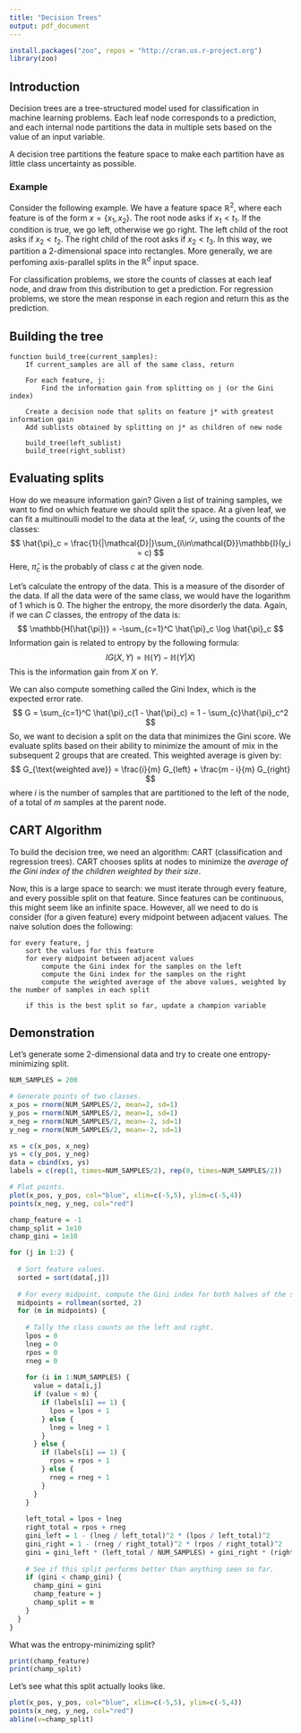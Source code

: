 ```yaml
---
title: "Decision Trees"
output: pdf_document 
---
```


```r
install.packages("zoo", repos = "http://cran.us.r-project.org")
library(zoo)
```


## Introduction

Decision trees are a tree-structured model used for classification in machine learning problems. Each leaf node corresponds to a prediction, and each internal node partitions the data in multiple sets based on the value of an input variable. 

A decision tree partitions the feature space to make each partition have as little class uncertainty as possible. 

### Example

Consider the following example. We have a feature space $\mathbb{R}^2$, where each feature is of the form $x = \{x_1, x_2\}$. The root node asks if $x_1 < t_1$. If the condition is true, we go left, otherwise we go right. The left child of the root asks if $x_2 < t_2$. The right child of the root asks if $x_2 < t_3$. In this way, we partition a 2-dimensional space into rectangles. More generally, we are perfoming axis-parallel splits in the $\mathbb{R}^d$ input space. 

For classification problems, we store the counts of classes at each leaf node, and draw from this distribution to get a prediction. For regression problems, we store the mean response in each region and return this as the prediction. 

## Building the tree

```{}
function build_tree(current_samples):
    If current_samples are all of the same class, return
    
    For each feature, j: 
        Find the information gain from splitting on j (or the Gini index)
        
    Create a decision node that splits on feature j* with greatest information gain
    Add sublists obtained by splitting on j* as children of new node
    
    build_tree(left_sublist)
    build_tree(right_sublist)
```


## Evaluating splits 
How do we measure information gain? Given a list of training samples, we want to find on which feature we should split the space. At a given leaf, we can fit a multinoulli model to the data at the leaf, $\mathcal{D}$, using the counts of the classes:
$$
\hat{\pi}_c = \frac{1}{|\mathcal{D}|}\sum_{i\in\mathcal{D}}\mathbb{I}(y_i = c)
$$
Here, $\hat{\pi}_c$ is the probably of class $c$ at the given node. 


Let's calculate the entropy of the data. This is a measure of the disorder of the data. If all the data were of the same class, we would have the logarithm of $1$ which is 0. The higher the entropy, the more disorderly the data. Again, if we can $C$ classes, the entropy of the data is: 
$$
\mathbb{H(\hat{\pi})} = -\sum_{c=1}^C \hat{\pi}_c \log \hat{\pi}_c
$$
Information gain is related to entropy by the following formula: 
$$
IG(X, Y) = \mathbb{H}(Y) - \mathbb{H}(Y | X)
$$
This is the information gain from $X$ on $Y$. 

We can also compute something called the Gini Index, which is the expected error rate. 
$$
G = \sum_{c=1}^C \hat{\pi}_c(1 - \hat{\pi}_c) = 1 - \sum_{c}\hat{\pi}_c^2
$$
So, we want to decision a split on the data that minimizes the Gini score. We evaluate splits based on their ability to minimize the amount of mix in the subsequent 2 groups that are created. This weighted average is given by: 
$$
G_{\text{weighted ave}} = \frac{i}{m} G_{left} + \frac{m - i}{m} G_{right}
$$
where $i$ is the number of samples that are partitioned to the left of the node, of a total of $m$ samples at the parent node. 

## CART Algorithm
To build the decision tree, we need an algorithm: CART (classification and regression trees). CART chooses splits at nodes to minimize the *average of the Gini index of the children weighted by their size*.

Now, this is a large space to search: we must iterate through every feature, and every possible split on that feature. Since features can be continuous, this might seem like an infinite space. However, all we need to do is consider (for a given feature) every midpoint between adjacent values. The naive solution does the following: 

```{}
for every feature, j
    sort the values for this feature
    for every midpoint between adjacent values
        compute the Gini index for the samples on the left
        compute the Gini index for the samples on the right
        compute the weighted average of the above values, weighted by the number of samples in each split
    
    if this is the best split so far, update a champion variable 
```


## Demonstration
Let's generate some 2-dimensional data and try to create one entropy-minimizing split. 
```r
NUM_SAMPLES = 200

# Generate points of two classes. 
x_pos = rnorm(NUM_SAMPLES/2, mean=2, sd=1)
y_pos = rnorm(NUM_SAMPLES/2, mean=1, sd=1)
x_neg = rnorm(NUM_SAMPLES/2, mean=-2, sd=1)
y_neg = rnorm(NUM_SAMPLES/2, mean=-2, sd=1)

xs = c(x_pos, x_neg)
ys = c(y_pos, y_neg)
data = cbind(xs, ys)
labels = c(rep(1, times=NUM_SAMPLES/2), rep(0, times=NUM_SAMPLES/2))

# Plot points.
plot(x_pos, y_pos, col="blue", xlim=c(-5,5), ylim=c(-5,4))
points(x_neg, y_neg, col="red")
```

```r
champ_feature = -1
champ_split = 1e10
champ_gini = 1e10

for (j in 1:2) {
  
  # Sort feature values. 
  sorted = sort(data[,j])
  
  # For every midpoint, compute the Gini index for both halves of the split. 
  midpoints = rollmean(sorted, 2)
  for (m in midpoints) {
    
    # Tally the class counts on the left and right. 
    lpos = 0
    lneg = 0
    rpos = 0
    rneg = 0
    
    for (i in 1:NUM_SAMPLES) {
      value = data[i,j]
      if (value < m) { 
        if (labels[i] == 1) {
          lpos = lpos + 1
        } else {
          lneg = lneg + 1
        }
      } else {
        if (labels[i] == 1) {
          rpos = rpos + 1
        } else {
          rneg = rneg + 1
        }
      }
    }
    
    left_total = lpos + lneg
    right_total = rpos + rneg
    gini_left = 1 - (lneg / left_total)^2 * (lpos / left_total)^2
    gini_right = 1 - (rneg / right_total)^2 * (rpos / right_total)^2
    gini = gini_left * (left_total / NUM_SAMPLES) + gini_right * (right_total / NUM_SAMPLES)
    
    # See if this split performs better than anything seen so far. 
    if (gini < champ_gini) {
      champ_gini = gini
      champ_feature = j
      champ_split = m
    }
  }
}
```

What was the entropy-minimizing split? 
```r
print(champ_feature)
print(champ_split)
```

Let's see what this split actually looks like. 
```r
plot(x_pos, y_pos, col="blue", xlim=c(-5,5), ylim=c(-5,4))
points(x_neg, y_neg, col="red")
abline(v=champ_split)
```



